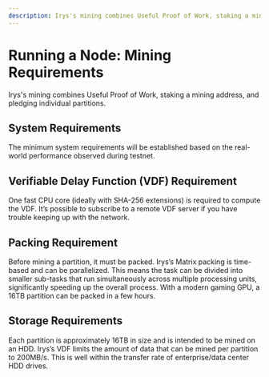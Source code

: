```yaml
---
description: Irys's mining combines Useful Proof of Work, staking a mining address, and pledging individual partitions.
---
```


# Running a Node: Mining Requirements

Irys's mining combines Useful Proof of Work, staking a mining address, and pledging individual partitions.

## System Requirements

The minimum system requirements will be established based on the real-world performance observed during testnet.

## Verifiable Delay Function (VDF) Requirement

One fast CPU core (ideally with SHA-256 extensions) is required to compute the VDF. It’s possible to subscribe to a remote VDF server if you have trouble keeping up with the network.

## Packing Requirement

Before mining a partition, it must be packed. Irys’s Matrix packing is time-based and can be parallelized. This means the task can be divided into smaller sub-tasks that run simultaneously across multiple processing units, significantly speeding up the overall process. With a modern gaming GPU, a 16TB partition can be packed in a few hours.

## Storage Requirements

Each partition is approximately 16TB in size and is intended to be mined on an HDD. Irys’s VDF limits the amount of data that can be mined per partition to 200MB/s. This is well within the transfer rate of enterprise/data center HDD drives.
